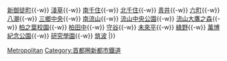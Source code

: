 {{鐵道路線
| 模板名稱 = 筑波快線
| 名稱 = [[File:Tsukuba Express symbol.svg|26px|link=首都圈新都市鐵道]] <small>[[首都圈新都市鐵道]]</small> [[筑波快線]]
| 代表色  = #000084
| 背景顏色 = #eee 
| 車站列表 =  [[秋葉原站|秋葉原]]{{-w}} [[新御徒町站|新御徒町]]{{-w}} [[淺草站 (首都圈新都市鐵道)|淺草]]{{-w}} [[南千住站|南千住]]{{-w}} [[北千住站|北千住]]{{-w}} [[青井站|青井]]{{-w}} [[六町站|六町]]{{-w}} [[八潮站|八潮]]{{-w}} [[三鄉中央站|三鄉中央]]{{-w}} [[南流山站|南流山]]{{-w}} [[流山中央公園站|流山中央公園]]{{-w}} [[流山大鷹之森站|流山大鷹之森]]{{-w}} [[柏之葉校園站|柏之葉校園]]{{-w}} [[柏田中站|柏田中]]{{-w}} [[守谷站|守谷]]{{-w}} [[未來平站|未來平]]{{-w}} [[綠野站|綠野]]{{-w}} [[萬博紀念公園站 (茨城縣)|萬博紀念公園]]{{-w}} [[研究學園站|研究學園]]{{-w}} [[筑波站|筑波]]
|}}<noinclude>
[[Category:日本鐵路路線模板|Metropolitan]]
[[Category:首都圈新都市鐵道]]

</noinclude>